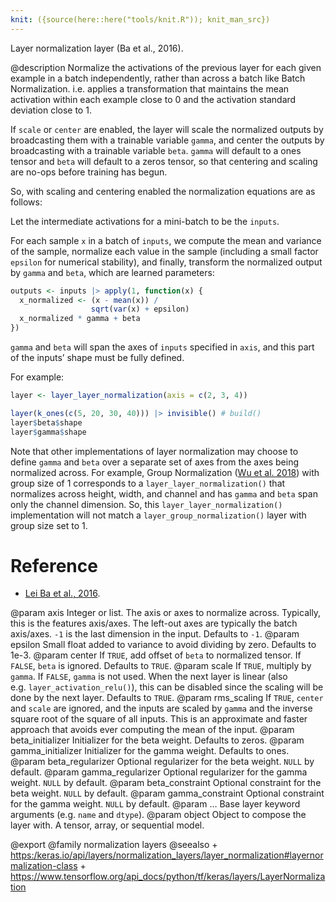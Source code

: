 ```yaml
---
knit: ({source(here::here("tools/knit.R")); knit_man_src})
---
```

Layer normalization layer (Ba et al., 2016).

@description
Normalize the activations of the previous layer for each given example in a
batch independently, rather than across a batch like Batch Normalization.
i.e. applies a transformation that maintains the mean activation within each
example close to 0 and the activation standard deviation close to 1.

If `scale` or `center` are enabled, the layer will scale the normalized
outputs by broadcasting them with a trainable variable `gamma`, and center
the outputs by broadcasting with a trainable variable `beta`. `gamma` will
default to a ones tensor and `beta` will default to a zeros tensor, so that
centering and scaling are no-ops before training has begun.

So, with scaling and centering enabled the normalization equations
are as follows:

Let the intermediate activations for a mini-batch to be the `inputs`.

For each sample `x` in a batch of `inputs`, we compute the mean and
variance of the sample, normalize each value in the sample
(including a small factor `epsilon` for numerical stability),
and finally,
transform the normalized output by `gamma` and `beta`,
which are learned parameters:

```r
outputs <- inputs |> apply(1, function(x) {
  x_normalized <- (x - mean(x)) /
                  sqrt(var(x) + epsilon)
  x_normalized * gamma + beta
})
```

`gamma` and `beta` will span the axes of `inputs` specified in `axis`, and
this part of the inputs' shape must be fully defined.

For example:

```r
layer <- layer_layer_normalization(axis = c(2, 3, 4))

layer(k_ones(c(5, 20, 30, 40))) |> invisible() # build()
layer$beta$shape
layer$gamma$shape
```

Note that other implementations of layer normalization may choose to define
`gamma` and `beta` over a separate set of axes from the axes being
normalized across. For example, Group Normalization
([Wu et al. 2018](https://arxiv.org/abs/1803.08494)) with group size of 1
corresponds to a `layer_layer_normalization()` that normalizes across height, width,
and channel and has `gamma` and `beta` span only the channel dimension.
So, this `layer_layer_normalization()` implementation will not match a 
`layer_group_normalization()` layer with group size set to 1.

# Reference
- [Lei Ba et al., 2016](https://arxiv.org/abs/1607.06450).

@param axis Integer or list. The axis or axes to normalize across.
    Typically, this is the features axis/axes. The left-out axes are
    typically the batch axis/axes. `-1` is the last dimension in the
    input. Defaults to `-1`.
@param epsilon Small float added to variance to avoid dividing by zero.
    Defaults to 1e-3.
@param center If `TRUE`, add offset of `beta` to normalized tensor. If `FALSE`,
    `beta` is ignored. Defaults to `TRUE`.
@param scale If `TRUE`, multiply by `gamma`. If `FALSE`, `gamma` is not used.
    When the next layer is linear (also e.g. `layer_activation_relu()`), this can be
    disabled since the scaling will be done by the next layer.
    Defaults to `TRUE`.
@param rms_scaling If `TRUE`, `center` and `scale` are ignored, and the
    inputs are scaled by `gamma` and the inverse square root
    of the square of all inputs. This is an approximate and faster
    approach that avoids ever computing the mean of the input.
@param beta_initializer Initializer for the beta weight. Defaults to zeros.
@param gamma_initializer Initializer for the gamma weight. Defaults to ones.
@param beta_regularizer Optional regularizer for the beta weight.
    `NULL` by default.
@param gamma_regularizer Optional regularizer for the gamma weight.
    `NULL` by default.
@param beta_constraint Optional constraint for the beta weight.
    `NULL` by default.
@param gamma_constraint Optional constraint for the gamma weight.
    `NULL` by default.
@param ... Base layer keyword arguments (e.g. `name` and `dtype`).
@param object Object to compose the layer with. A tensor, array, or sequential model.

@export
@family normalization layers
@seealso
+ <https:/keras.io/api/layers/normalization_layers/layer_normalization#layernormalization-class>
+ <https://www.tensorflow.org/api_docs/python/tf/keras/layers/LayerNormalization>
